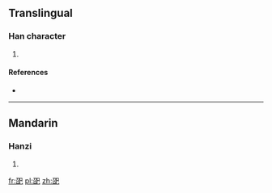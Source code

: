 ==Translingual==

===Han character===
{{Han char|rn=49|rad=己|as=05|sn=8|four=|canj=尸口口山 (SRRU)}}

# {{defn|Han|sort=己05}}

====References====
* {{Han ref|kx=0327.050|dkj=08752|dj=0631.110|hdz=20986.050|uh=5DF6|ud=24054}}

----

==Mandarin==

===Hanzi===
{{cmn-hanzi|pin=[[zhāo]] ([[zhao1]])|wg=chao<sup>1</sup>}}

# {{defn|lang=cmn|sort=己05}}

[[fr:巶]]
[[pl:巶]]
[[zh:巶]]